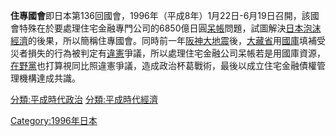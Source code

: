 {{Unreferenced|time=2015-12-30T02:18:31+00:00}}
{{Wikisource|ja:平成八年一月二十二日に、国会の常会を東京に召集する件}}
{{Wikisource|ja:国会開会式のおことば (平成時代)|第136回国会開会式のおことば}}
'''住專國會'''即日本第136回國會，1996年（平成8年）1月22日-6月19日召開，該國會特殊在於要處理住宅金融專門公司的6850億日圓[[呆帳|呆帳]]問題，試圖解決[[日本泡沫經濟|日本泡沫經濟]]的後果，所以簡稱住專國會。同時前一年[[阪神大地震|阪神大地震]]後，[[大藏省|大藏省]]用[[國庫|國庫]]填補受災者損失的行為被判定有[[違憲|違憲]]爭議，所以處理住宅金融公司呆帳若是用國庫資源，[[在野黨|在野黨]]也打算視同比照違憲爭議，造成政治杯葛戰術，最後以成立住宅金融債權管理機構達成共識。

[[分類:平成時代政治|分類:平成時代政治]]
[[分類:平成時代經濟|分類:平成時代經濟]]
[[Category:1996年日本|Category:1996年日本]]
{{日本經濟史}}
{{JP-stub}}